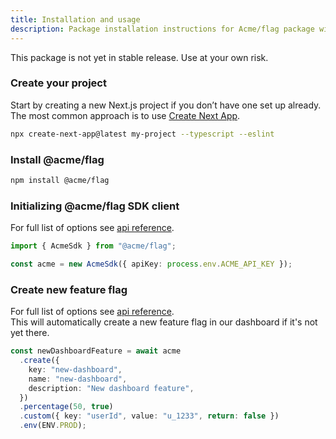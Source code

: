 ```yaml
---
title: Installation and usage
description: Package installation instructions for Acme/flag package with example usage.
---
```


<Callout className="mt-2" title="Warning!">
  This package is not yet in stable release. Use at your own risk.
</Callout>

<Steps>

### Create your project

Start by creating a new Next.js project if you don’t have one set up already. The most common approach is to use [Create Next App](https://www.nextjs.org).

```bash
npx create-next-app@latest my-project --typescript --eslint
```

### Install @acme/flag

```bash
npm install @acme/flag
```

### Initializing @acme/flag SDK client

For full list of options see [api reference](/docs/api-reference).

```ts
import { AcmeSdk } from "@acme/flag";

const acme = new AcmeSdk({ apiKey: process.env.ACME_API_KEY });
```

### Create new feature flag

For full list of options see [api reference](/docs/examples/api-reference). <br/>
This will automatically create a new feature flag in our dashboard if it's not yet there.

```ts
const newDashboardFeature = await acme
  .create({
    key: "new-dashboard",
    name: "new-dashboard",
    description: "New dashboard feature",
  })
  .percentage(50, true)
  .custom({ key: "userId", value: "u_1233", return: false })
  .env(ENV.PROD);
```

</Steps>
